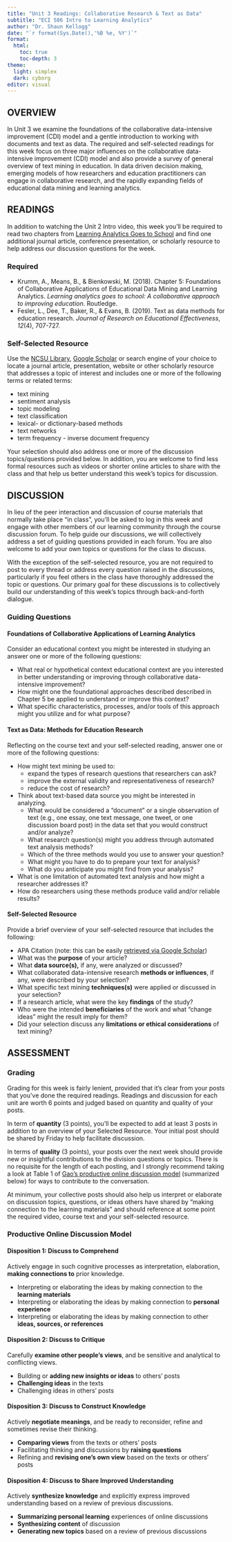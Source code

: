 ```yaml
---
title: "Unit 3 Readings: Collaborative Research & Text as Data"
subtitle: "ECI 586 Intro to Learning Analytics"
author: "Dr. Shaun Kellogg"
date: "`r format(Sys.Date(),'%B %e, %Y')`"
format:
  html:
    toc: true
    toc-depth: 3
theme:
  light: simplex
  dark: cyborg
editor: visual
---
```


## OVERVIEW

In Unit 3 we examine the foundations of the collaborative data-intensive improvement (CDI) model and a gentle introduction to working with documents and text as data. The required and self-selected readings for this week focus on three major influences on the collaborative data-intensive improvement (CDI) model and also provide a survey of general overview of text mining in education. In data driven decision making, emerging models of how researchers and education practitioners can engage in collaborative research, and the rapidly expanding fields of educational data mining and learning analytics.

## READINGS

In addition to watching the Unit 2 Intro video, this week you'll be required to read two chapters from [Learning Analytics Goes to School](https://catalog.lib.ncsu.edu/catalog/NCSU4862134) and find one additional journal article, conference presentation, or scholarly resource to help address our discussion questions for the week.

### Required

-   Krumm, A., Means, B., & Bienkowski, M. (2018). Chapter 5: Foundations of Collaborative Applications of Educational Data Mining and Learning Analytics. *Learning analytics goes to school: A collaborative approach to improving education*. Routledge.
-   Fesler, L., Dee, T., Baker, R., & Evans, B. (2019). Text as data methods for education research. *Journal of Research on Educational Effectiveness*, *12*(4), 707-727.

### Self-Selected Resource 

Use the [NCSU Library](https://www.lib.ncsu.edu/#articles), [Google Scholar](https://scholar.google.com/) or search engine of your choice to locate a journal article, presentation, website or other scholarly resource that addresses a topic of interest and includes one or more of the following terms or related terms:

-   text mining
-   sentiment analysis
-   topic modeling
-   text classification
-   lexical- or dictionary-based methods
-   text networks
-   term frequency - inverse document frequency

Your selection should also address one or more of the discussion topics/questions provided below. In addition, you are welcome to find less formal resources such as videos or shorter online articles to share with the class and that help us better understand this week's topics for discussion.

## DISCUSSION

In lieu of the peer interaction and discussion of course materials that normally take place "in class", you'll be asked to log in this week and engage with other members of our learning community through the course discussion forum. To help guide our discussions, we will collectively address a set of guiding questions provided in each forum. You are also welcome to add your own topics or questions for the class to discuss.

With the exception of the self-selected resource, you are not required to post to every thread or address every question raised in the discussions, particularly if you feel others in the class have thoroughly addressed the topic or questions. Our primary goal for these discussions is to collectively build our understanding of this week's topics through back-and-forth dialogue.

### Guiding Questions

#### Foundations of Collaborative Applications of Learning Analytics

Consider an educational context you might be interested in studying an answer one or more of the following questions:

-   What real or hypothetical context educational context are you interested in better understanding or improving through collaborative data-intensive improvement?
-   How might one the foundational approaches described described in Chapter 5 be applied to understand or improve this context?
-   What specific characteristics, processes, and/or tools of this approach might you utilize and for what purpose?

#### Text as Data: Methods for Education Research

Reflecting on the course text and your self-selected reading, answer one or more of the following questions:

-   How might text mining be used to:
    -   expand the types of research questions that researchers can ask?
    -   improve the external validity and representativeness of research?
    -   reduce the cost of research?
-   Think about text-based data source you might be interested in analyzing.
    -   What would be considered a "document" or a single observation of text (e.g., one essay, one text message, one tweet, or one discussion board post) in the data set that you would construct and/or analyze?
    -   What research question(s) might you address through automated text analysis methods?
    -   Which of the three methods would you use to answer your question?
    -   What might you have to do to prepare your text for analysis?
    -   What do you anticipate you might find from your analysis?
-   What is one limitation of automated text analysis and how might a researcher addresses it?
-   How do researchers using these methods produce valid and/or reliable results?

#### Self-Selected Resource

Provide a brief overview of your self-selected resource that includes the following:

-   APA Citation (note: this can be easily [retrieved via Google Scholar](https://libanswers.ucmerced.edu/faq/95935))
-   What was the **purpose** of your article?
-   What **data source(s),** if any, were analyzed or discussed?
-   What collaborated data-intensive research **methods or influences**, if any, were described by your selection?
-   What specific text mining **techniques(s)** were applied or discussed in your selection?
-   If a research article, what were the key **findings** of the study?
-   Who were the intended **beneficiaries** of the work and what "change ideas" might the result imply for them?
-   Did your selection discuss any **limitations or ethical considerations** of text mining?

## ASSESSMENT

### Grading

Grading for this week is fairly lenient, provided that it's clear from your posts that you've done the required readings. Readings and discussion for each unit are worth 6 points and judged based on quantity and quality of your posts.

In term of **quantity** (3 points), you'll be expected to add at least 3 posts in addition to an overview of your Selected Resource. Your initial post should be shared by Friday to help facilitate discussion.

In terms of **quality** (3 points), your posts over the next week should provide new or insightful contributions to the division questions or topics. There is no requisite for the length of each posting, and I strongly recommend taking a look at Table 1 of [Gao's productive online discussion model](https://github.com/sbkellogg/eci-586/blob/main/unit-1/lit/Gao-productive-discussion.pdf) (summarized below) for ways to contribute to the conversation.

At minimum, your collective posts should also help us interpret or elaborate on discussion topics, questions, or ideas others have shared by "making connection to the learning materials" and should reference at some point the required video, course text and your self-selected resource.

### Productive Online Discussion Model

#### Disposition 1: Discuss to Comprehend

Actively engage in such cognitive processes as interpretation, elaboration, **making connections to** prior knowledge.

-   Interpreting or elaborating the ideas by making connection to the **learning materials**
-   Interpreting or elaborating the ideas by making connection to **personal experience**
-   Interpreting or elaborating the ideas by making connection to other **ideas, sources, or references**

#### Disposition 2: Discuss to Critique

Carefully **examine other people's views**, and be sensitive and analytical to conflicting views.

-   Building or **adding new insights or ideas** to others' posts
-   **Challenging ideas** in the texts
-   Challenging ideas in others' posts

#### Disposition 3: Discuss to Construct Knowledge

Actively **negotiate meanings**, and be ready to reconsider, refine and sometimes revise their thinking.

-   **Comparing views** from the texts or others' posts
-   Facilitating thinking and discussions by **raising questions**
-   Refining and **revising one's own view** based on the texts or others' posts

#### Disposition 4: Discuss to Share Improved Understanding

Actively **synthesize knowledge** and explicitly express improved understanding based on a review of previous discussions.

-   **Summarizing personal learning** experiences of online discussions
-   **Synthesizing content** of discussion
-   **Generating new topics** based on a review of previous discussions
